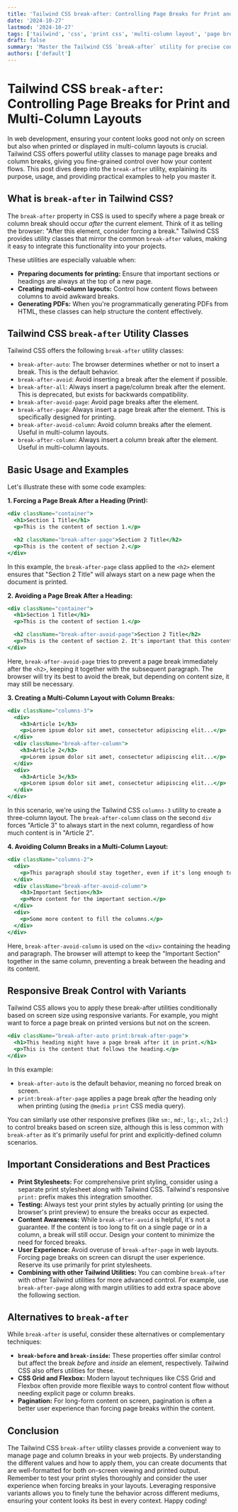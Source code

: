 ```yaml
---
title: 'Tailwind CSS break-after: Controlling Page Breaks for Print and Multi-Column Layouts'
date: '2024-10-27'
lastmod: '2024-10-27'
tags: ['tailwind', 'css', 'print css', 'multi-column layout', 'page breaks', 'responsive design']
draft: false
summary: 'Master the Tailwind CSS `break-after` utility for precise control over page breaks when printing and managing column breaks in multi-column layouts. Learn how to optimize your web pages for print and create visually appealing layouts with practical examples.'
authors: ['default']
---
```


# Tailwind CSS `break-after`: Controlling Page Breaks for Print and Multi-Column Layouts

In web development, ensuring your content looks good not only on screen but also when printed or displayed in multi-column layouts is crucial.  Tailwind CSS offers powerful utility classes to manage page breaks and column breaks, giving you fine-grained control over how your content flows. This post dives deep into the `break-after` utility, explaining its purpose, usage, and providing practical examples to help you master it.

## What is `break-after` in Tailwind CSS?

The `break-after` property in CSS is used to specify where a page break or column break should occur *after* the current element.  Think of it as telling the browser: "After this element, consider forcing a break."  Tailwind CSS provides utility classes that mirror the common `break-after` values, making it easy to integrate this functionality into your projects.

These utilities are especially valuable when:

*   **Preparing documents for printing:** Ensure that important sections or headings are always at the top of a new page.
*   **Creating multi-column layouts:**  Control how content flows between columns to avoid awkward breaks.
*   **Generating PDFs:**  When you're programmatically generating PDFs from HTML, these classes can help structure the content effectively.

## Tailwind CSS `break-after` Utility Classes

Tailwind CSS offers the following `break-after` utility classes:

*   `break-after-auto`:  The browser determines whether or not to insert a break. This is the default behavior.
*   `break-after-avoid`:  Avoid inserting a break after the element if possible.
*   `break-after-all`: Always insert a page/column break after the element. This is deprecated, but exists for backwards compatibility.
*   `break-after-avoid-page`: Avoid page breaks after the element.
*   `break-after-page`:  Always insert a page break after the element.  This is specifically designed for printing.
*   `break-after-avoid-column`: Avoid column breaks after the element.  Useful in multi-column layouts.
*   `break-after-column`:  Always insert a column break after the element.  Useful in multi-column layouts.

##  Basic Usage and Examples

Let's illustrate these with some code examples:

**1. Forcing a Page Break After a Heading (Print):**

```jsx
<div className="container">
  <h1>Section 1 Title</h1>
  <p>This is the content of section 1.</p>

  <h2 className="break-after-page">Section 2 Title</h2>
  <p>This is the content of section 2.</p>
</div>
```

In this example, the `break-after-page` class applied to the `<h2>` element ensures that "Section 2 Title" will always start on a new page when the document is printed.

**2. Avoiding a Page Break After a Heading:**

```jsx
<div className="container">
  <h1>Section 1 Title</h1>
  <p>This is the content of section 1.</p>

  <h2 className="break-after-avoid-page">Section 2 Title</h2>
  <p>This is the content of section 2. It's important that this content and the heading stays together on a single page if possible.</p>
</div>
```

Here, `break-after-avoid-page` tries to prevent a page break immediately after the `<h2>`, keeping it together with the subsequent paragraph. The browser will try its best to avoid the break, but depending on content size, it may still be necessary.

**3.  Creating a Multi-Column Layout with Column Breaks:**

```jsx
<div className="columns-3">
  <div>
    <h3>Article 1</h3>
    <p>Lorem ipsum dolor sit amet, consectetur adipiscing elit...</p>
  </div>
  <div className="break-after-column">
    <h3>Article 2</h3>
    <p>Lorem ipsum dolor sit amet, consectetur adipiscing elit...</p>
  </div>
  <div>
    <h3>Article 3</h3>
    <p>Lorem ipsum dolor sit amet, consectetur adipiscing elit...</p>
  </div>
</div>
```

In this scenario, we're using the Tailwind CSS `columns-3` utility to create a three-column layout.  The `break-after-column` class on the second `div` forces "Article 3" to always start in the next column, regardless of how much content is in "Article 2".

**4. Avoiding Column Breaks in a Multi-Column Layout:**

```jsx
<div className="columns-2">
  <div>
    <p>This paragraph should stay together, even if it's long enough to potentially split across columns.</p>
  </div>
  <div className="break-after-avoid-column">
    <h3>Important Section</h3>
    <p>More content for the important section.</p>
  </div>
  <div>
    <p>Some more content to fill the columns.</p>
  </div>
</div>
```

Here, `break-after-avoid-column` is used on the `<div>` containing the heading and paragraph.  The browser will attempt to keep the "Important Section" together in the same column, preventing a break between the heading and its content.

## Responsive Break Control with Variants

Tailwind CSS allows you to apply these break-after utilities conditionally based on screen size using responsive variants.  For example, you might want to force a page break on printed versions but not on the screen.

```jsx
<div className="break-after-auto print:break-after-page">
  <h1>This heading might have a page break after it in print.</h1>
  <p>This is the content that follows the heading.</p>
</div>
```

In this example:

*   `break-after-auto` is the default behavior, meaning no forced break on screen.
*   `print:break-after-page` applies a page break *after* the heading only when printing (using the `@media print` CSS media query).

You can similarly use other responsive prefixes (like `sm:`, `md:`, `lg:`, `xl:`, `2xl:`) to control breaks based on screen size, although this is less common with `break-after` as it's primarily useful for print and explicitly-defined column scenarios.

## Important Considerations and Best Practices

*   **Print Stylesheets:**  For comprehensive print styling, consider using a separate print stylesheet along with Tailwind CSS.  Tailwind's responsive `print:` prefix makes this integration smoother.
*   **Testing:**  Always test your print styles by actually printing (or using the browser's print preview) to ensure the breaks occur as expected.
*   **Content Awareness:**  While `break-after-avoid` is helpful, it's not a guarantee. If the content is too long to fit on a single page or in a column, a break will still occur. Design your content to minimize the need for forced breaks.
*   **User Experience:**  Avoid overuse of `break-after-page` in web layouts.  Forcing page breaks on screen can disrupt the user experience.  Reserve its use primarily for print stylesheets.
*   **Combining with other Tailwind Utilities:** You can combine `break-after` with other Tailwind utilities for more advanced control.  For example, use `break-after-page` along with margin utilities to add extra space above the following section.

## Alternatives to `break-after`

While `break-after` is useful, consider these alternatives or complementary techniques:

*   **`break-before` and `break-inside`:**  These properties offer similar control but affect the break *before* and *inside* an element, respectively. Tailwind CSS also offers utilities for these.
*   **CSS Grid and Flexbox:**  Modern layout techniques like CSS Grid and Flexbox often provide more flexible ways to control content flow without needing explicit page or column breaks.
*   **Pagination:** For long-form content on screen, pagination is often a better user experience than forcing page breaks within the content.

## Conclusion

The Tailwind CSS `break-after` utility classes provide a convenient way to manage page and column breaks in your web projects.  By understanding the different values and how to apply them, you can create documents that are well-formatted for both on-screen viewing and printed output. Remember to test your print styles thoroughly and consider the user experience when forcing breaks in your layouts. Leveraging responsive variants allows you to finely tune the behavior across different mediums, ensuring your content looks its best in every context. Happy coding!